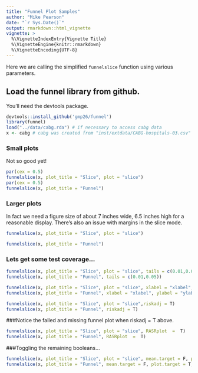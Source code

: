 ```yaml
---
title: "Funnel Plot Samples"
author: "Mike Pearson"
date: "`r Sys.Date()`"
output: rmarkdown::html_vignette
vignette: >
  %\VignetteIndexEntry{Vignette Title}
  %\VignetteEngine{knitr::rmarkdown}
  %\VignetteEncoding{UTF-8}
---
```


Here we are calling the simplified `funnelslice` function using various parameters.

## Load the funnel library from github.

You'll need the devtools package.

```r
devtools::install_github('gmp26/funnel')
library(funnel)
load("../data/cabg.rda") # if necessary to access cabg data
x <- cabg # cabg was created from "inst/extdata/CABG-hospitals-03.csv"
```

### Small plots

Not so good yet! 

```r
par(cex = 0.5)
funnelslice(x, plot_title = "Slice", plot = "slice")
par(cex = 0.5)
funnelslice(x, plot_title = "Funnel")
```

### Larger plots

In fact we need a figure size of about 7 inches wide, 6.5 inches high for a reasonable display. There's also an issue with margins in the slice mode.

```r
funnelslice(x, plot_title = "Slice", plot = "slice")
```

```r
funnelslice(x, plot_title = "Funnel")
```

### Lets get some test coverage...

```r
funnelslice(x, plot_title = "Slice", plot = "slice", tails = c(0.01,0.05))
funnelslice(x, plot_title = "Funnel", tails = c(0.01,0.05))
```

```r
funnelslice(x, plot_title = "Slice", plot = "slice", xlabel = "xlabel", ylabel = "ylabel")
funnelslice(x, plot_title = "Funnel", xlabel = "xlabel", ylabel = "ylabel")

```


```r

funnelslice(x, plot_title = "Slice", plot = "slice",riskadj = T)
funnelslice(x, plot_title = "Funnel", riskadj = T)
```

###Notice the failed and missing funnel plot when riskadj  =  T above.

```r

funnelslice(x, plot_title = "Slice", plot = "slice", RASRplot  =  T)
funnelslice(x, plot_title = "Funnel", RASRplot  =  T)
```

###Toggling the remaining booleans...

```r
funnelslice(x, plot_title = "Slice", plot = "slice", mean.target = F, plot.target = T, ypercent = F)
funnelslice(x, plot_title = "Funnel", mean.target = F, plot.target = T, ypercent = F)


```

